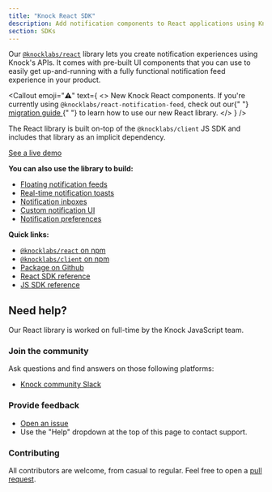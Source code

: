 ```yaml
---
title: "Knock React SDK"
description: Add notification components to React applications using Knock's SDK with pre-built UI components and real-time hooks.
section: SDKs
---
```


Our [`@knocklabs/react`](https://github.com/knocklabs/javascript/tree/main/packages/react) library lets you create notification experiences using Knock's APIs. It comes with pre-built UI components that you can use to easily get up-and-running with a fully functional notification feed experience in your product.

<Callout
  emoji="⚠️"
  text={
    <>
      <span className="font-bold">New Knock React components.</span> If you're
      currently using <code>@knocklabs/react-notification-feed</code>, check out
      our{" "}
      <a href="/in-app-ui/react/migrating-from-react-notification-feed">
        migration guide
      </a>{" "}
      to learn how to use our new React library.
    </>
  }
/>

The React library is built on-top of the `@knocklabs/client` JS SDK and includes that library as an implicit dependency.

[See a live demo](https://in-app-demo.knock.app/)

**You can also use the library to build:**

- [Floating notification feeds](/in-app-ui/react/feed)
- [Real-time notification toasts](/in-app-ui/react/toasts)
- [Notification inboxes](/in-app-ui/react/inbox)
- [Custom notification UI](/in-app-ui/react/custom-notifications-ui)
- [Notification preferences](/in-app-ui/react/preferences)

**Quick links:**

- [`@knocklabs/react` on npm](https://www.npmjs.com/package/@knocklabs/react)
- [`@knocklabs/client` on npm](https://www.npmjs.com/package/@knocklabs/client)
- [Package on Github](https://github.com/knocklabs/javascript/tree/main/packages/react)
- [React SDK reference](/sdks/react/reference)
- [JS SDK reference](/sdks/javascript/reference)

## Need help?

Our React library is worked on full-time by the Knock JavaScript team.

### Join the community

Ask questions and find answers on those following platforms:

- [Knock community Slack](https://knock.app/join-slack)

### Provide feedback

- [Open an issue](https://github.com/knocklabs/javascript/issues/new)
- Use the "Help" dropdown at the top of this page to contact support.

### Contributing

All contributors are welcome, from casual to regular. Feel free to open a [pull request](https://github.com/knocklabs/javascript/pulls/new).
